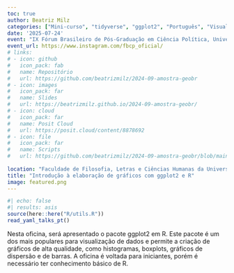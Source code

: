 ```yaml
---
toc: true
author: Beatriz Milz
categories: ["Mini-curso", "tidyverse", "ggplot2", "Português", "Visualização de dados"]
date: '2025-07-24'
event: "IX Fórum Brasileiro de Pós-Graduação em Ciência Política, Universidade de São Paulo (USP)"
event_url: https://www.instagram.com/fbcp_oficial/
# links:
# - icon: github
#   icon_pack: fab
#   name: Repositório
#   url: https://github.com/beatrizmilz/2024-09-amostra-geobr
# - icon: images
#   icon_pack: far
#   name: Slides
#   url: https://beatrizmilz.github.io/2024-09-amostra-geobr/
# - icon: cloud
#   icon_pack: far
#   name: Posit Cloud
#   url: https://posit.cloud/content/8878692 
# - icon: file
#   icon_pack: far
#   name: Scripts
#   url: https://github.com/beatrizmilz/2024-09-amostra-geobr/blob/main/script.R
  
location: "Faculdade de Filosofia, Letras e Ciências Humanas da Universidade de São Paulo (FFLCH-USP) - São Paulo"
title: "Introdução à elaboração de gráficos com ggplot2 e R"
image: featured.png
---
```


```r
#| echo: false
#| results: asis
source(here::here("R/utils.R"))
read_yaml_talks_pt()
```

Nesta oficina, será apresentado o pacote ggplot2 em R. Este pacote é um dos mais populares para visualização de dados e permite a criação de gráficos de alta qualidade, como histogramas, boxplots, gráficos de dispersão e de barras. A oficina é voltada para iniciantes, porém é necessário ter conhecimento básico de R.
